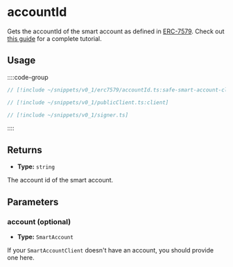 
<VersionWarning version="0.1" />

# accountId

Gets the accountId of the smart account as defined in [ERC-7579](https://eips.ethereum.org/EIPS/eip-7579). Check out [this guide](/permissionless/how-to/accounts/use-erc7579-account) for a complete tutorial.

## Usage

::::code-group

```ts [example.ts]
// [!include ~/snippets/v0_1/erc7579/accountId.ts:safe-smart-account-client]
```

```ts [publicClient.ts]
// [!include ~/snippets/v0_1/publicClient.ts:client]
```

```ts [signer.ts]
// [!include ~/snippets/v0_1/signer.ts]
```

::::

## Returns

- **Type:** `string`

The account id of the smart account.

## Parameters

### account (optional)

- **Type:** `SmartAccount`

If your `SmartAccountClient` doesn't have an account, you should provide one here.
